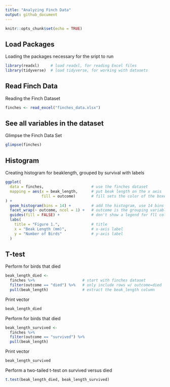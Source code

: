 ```yaml
---
title: "Analyzing Finch Data"
output: github_document
---
```


```r
knitr::opts_chunk$set(echo = TRUE)
```

## Load Packages

Loading the packages necessary for the sript to run

```r
library(readxl)     # load readxl, for reading Excel files
library(tidyverse)  # load tidyverse, for working with datasets
```

## Read Finch Data

Reading the Finch Dataset

```r
finches <- read_excel("finches_data.xlsx")
```

## See all variables in the dataset

Glimpse the Finch Data Set

```r
glimpse(finches)
```

## Histogram

Creating histogram for beaklength, grouped by survival with labels

```r
ggplot(
  data = finches,                     # use the finches dataset
  mapping = aes(x = beak_length,      # put beak length on the x axis
                fill = outcome)       # fill sets the color of the boxes
) +
  geom_histogram(bins = 14) +         # add the histogram, use 14 bins
  facet_wrap(~ outcome, ncol = 1) +   # outcome is the grouping variable
  guides(fill = FALSE) +              # don't show a legend for fll color
  labs(
    title = "Figure 1.",              # title
    x = "Beak Length (mm)",           # x-axis label
    y = "Number of Birds"             # y-axis label
  )
```

## T-test

Perform for birds that died

```r
beak_length_died <-
  finches %>%                     # start with finches dataset
  filter(outcome == "died") %>%   # only include rows w/ outcome=died
  pull(beak_length)               # extract the beak_length column
```

Print vector

```r
beak_length_died
```

Perform for birds that died

```r
beak_length_survived <-
  finches %>% 
  filter(outcome == "survived") %>% 
  pull(beak_length)
```

Print vector

```r
beak_length_survived
```

Perform a two-tailed t-test on survived versus died

```r
t.test(beak_length_died, beak_length_survived)
```

